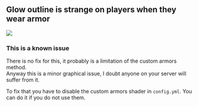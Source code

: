 
## Glow outline is strange on players when they wear armor

<img src="/assets/images/armor-glow-outline-bug.png" />

### This is a known issue

There is no fix for this, it probably is a limitation of the custom armors method.\
Anyway this is a minor graphical issue, I doubt anyone on your server will suffer from it.

To fix that you have to disable the custom armors shader in `config.yml`. You can do it if you do not use them.